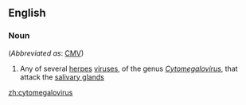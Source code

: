 ==English==

===Noun===
{{wikipedia}}
{{en-noun|es}} (''Abbreviated as'': [[CMV]])

# Any of several [[herpes]] [[virus]]es, of the genus ''[[Cytomegalovirus]]'', that attack the [[salivary gland]]s

[[zh:cytomegalovirus]]
